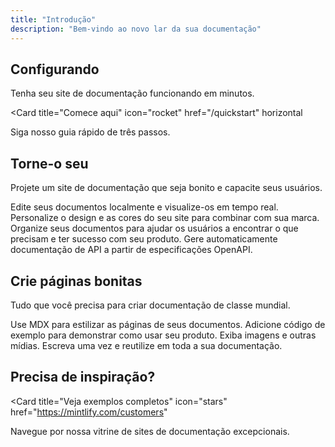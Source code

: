 ```yaml
---
title: "Introdução"
description: "Bem-vindo ao novo lar da sua documentação"
---
```


## Configurando

Tenha seu site de documentação funcionando em minutos.

<Card
  title="Comece aqui"
  icon="rocket"
  href="/quickstart"
  horizontal
>
  Siga nosso guia rápido de três passos.
</Card>

## Torne-o seu

Projete um site de documentação que seja bonito e capacite seus usuários.

<Columns cols={2}>
  <Card
    title="Edite localmente"
    icon="pen-to-square"
    href="/development"
  >
    Edite seus documentos localmente e visualize-os em tempo real.
  </Card>
  <Card
    title="Personalize seu site"
    icon="palette"
    href="/essentials/settings"
  >
    Personalize o design e as cores do seu site para combinar com sua marca.
  </Card>
    <Card
    title="Configure a navegação"
    icon="map"
    href="/essentials/navigation"
  >
    Organize seus documentos para ajudar os usuários a encontrar o que precisam e ter sucesso com seu produto.
  </Card>
  <Card
    title="Documentação de API"
    icon="terminal"
    href="/api-reference/introduction"
  >
    Gere automaticamente documentação de API a partir de especificações OpenAPI.
  </Card>
</Columns>

## Crie páginas bonitas

Tudo que você precisa para criar documentação de classe mundial.

<Columns cols={2}>
  <Card
    title="Escreva com MDX"
    icon="pen-fancy"
    href="/essentials/markdown"
  >
    Use MDX para estilizar as páginas de seus documentos.
  </Card>
  <Card
    title="Exemplos de código"
    icon="code"
    href="/essentials/code"
  >
    Adicione código de exemplo para demonstrar como usar seu produto.
  </Card>
  <Card
    title="Imagens"
    icon="image"
    href="/essentials/images"
  >
    Exiba imagens e outras mídias.
  </Card>
  <Card
    title="Trechos reutilizáveis"
    icon="recycle"
    href="/essentials/reusable-snippets"
  >
    Escreva uma vez e reutilize em toda a sua documentação.
  </Card>
</Columns>

## Precisa de inspiração?

<Card
  title="Veja exemplos completos"
  icon="stars"
  href="https://mintlify.com/customers"
>
  Navegue por nossa vitrine de sites de documentação excepcionais.
</Card>
